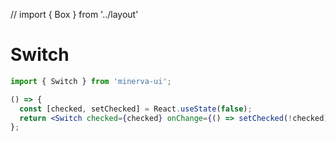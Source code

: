 // import { Box } from '../layout'

<Meta title="Elements|Switch" component={Switch} />

# Switch

```js
import { Switch } from 'minerva-ui';
```

```jsx
() => {
  const [checked, setChecked] = React.useState(false);
  return <Switch checked={checked} onChange={() => setChecked(!checked)}></Switch>;
};
```

<Props of={Switch} />
